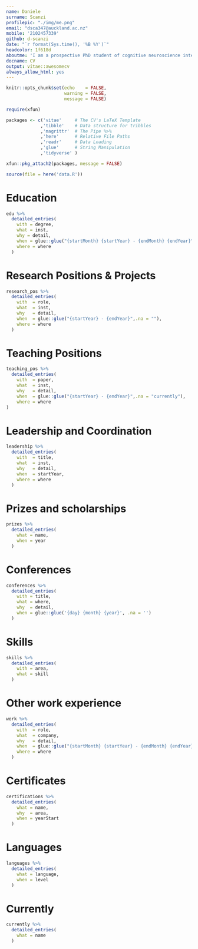 ```yaml
---
name: Daniele
surname: Scanzi
profilepic: "./img/me.png"
email: "dsca347@auckland.ac.nz"
mobile: '2102457339'
github: d-scanzi
date: "`r format(Sys.time(), '%B %Y')`"
headcolor: 1f618d 
aboutme: 'I am a prospective PhD student of cognitive neuroscience interested in consciousness, awareness and attention. I love to learn, talk and communicate about everything scientific. In my free time I am a magician, and I apply psychology and communication to entertain people.'
docname: CV
output: vitae::awesomecv
always_allow_html: yes
---
```


```r
knitr::opts_chunk$set(echo    = FALSE,
                      warning = FALSE,
                      message = FALSE)

require(xfun)

packages <- c('vitae'     # The CV's LaTeX Template
             ,'tibble'    # Data structure for tribbles
             ,'magrittr'  # The Pipe %>%
             ,'here'      # Relative File Paths
             ,'readr'     # Data Loading
             ,'glue'      # String Manipulation
             ,'tidyverse' )

xfun::pkg_attach2(packages, message = FALSE)

source(file = here('data.R'))

```

# Education

```r

edu %>%
  detailed_entries(
    with = degree,
    what = inst,
    why = detail,
    when = glue::glue("{startMonth} {startYear} - {endMonth} {endYear}",.na = ""),
    where = where
  )

```

# Research Positions & Projects

```r

research_pos %>%
  detailed_entries(
    with  = role,
    what  = inst,
    why   = detail,
    when  = glue::glue("{startYear} - {endYear}",.na = ""),
    where = where
  )

```

# Teaching Positions
```r
teaching_pos %>% 
  detailed_entries(
    with  = paper,
    what  = inst,
    why   = detail,
    when  = glue::glue("{startYear} - {endYear}",.na = "currently"),
    where = where
)
```

# Leadership and Coordination
```r
leadership %>% 
  detailed_entries(
    with  = title,
    what  = inst,
    why   = detail,
    when  = startYear,
    where = where
  )
```

# Prizes and scholarships

```r
prizes %>% 
  detailed_entries(
    what = name, 
    when = year
  )
```

# Conferences

```r
conferences %>% 
  detailed_entries(
    with = title,
    what = where,
    why  = detail,
    when = glue::glue('{day} {month} {year}', .na = '')
  )
```

# Skills

```r
skills %>% 
  detailed_entries(
    with = area, 
    what = skill
  )
```
# Other work experience

```r
work %>% 
  detailed_entries(
    with  = role, 
    what  = company,
    why   = detail,
    when  = glue::glue("{startMonth} {startYear} - {endMonth} {endYear}",.na = ""),
    where = where
  )
```

# Certificates

```r
certifications %>% 
  detailed_entries(
    what = name,
    why  = area,
    when = yearStart
  )
```
\newpage

# Languages

```r
languages %>% 
  detailed_entries(
    what = language,
    when = level
  )
```

# Currently 
```r
currently %>% 
  detailed_entries(
    what = name
  )
```


\vspace*{\fill}
\small
\centerline{This CV was created using R code and markdown. Code available \href{https://github.com/d-scanzi/Resume}{\color{lightgray}{here}}}


